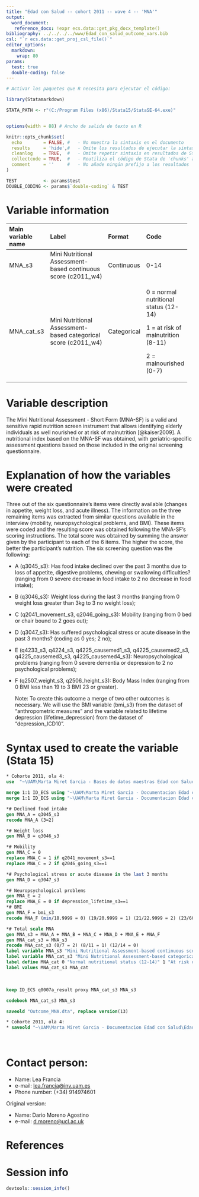 ```yaml
---
title: "Edad con Salud -- cohort 2011 -- wave 4 -- 'MNA'" 
output:
  word_document:
   reference_docx: !expr ecs.data::get_pkg_docx_template()
bibliography: ../../../../www/Edad_con_salud_outcome_vars.bib 
csl: "`r ecs.data::get_proj_csl_file()`"
editor_options: 
  markdown:
    wrap: 80
params:
  test: true
  double-coding: false
---
```


```r
# Activar los paquetes que R necesita para ejecutar el código:

library(Statamarkdown)

STATA_PATH <- r"(C:/Program Files (x86)/Stata15/StataSE-64.exe)"


options(width = 88) # Ancho de salida de texto en R

knitr::opts_chunk$set(
  echo        = FALSE, #   - No muestra la sintaxis en el documento
  results     = 'hide',#   - Omite los resultados de ejecutar la sintaxis
  cleanlog    = TRUE,  #   - Omite repetir sintaxis en resultados de Stata
  collectcode = TRUE,  #   - Reutiliza el código de Stata de 'chunks' anteriores
  comment     = ''     #   - No añade ningún prefijo a los resultados
)

TEST          <- params$test
DOUBLE_CODING <- params$`double-coding` & TEST
```

# Variable information

+----------------+-------------------------+----------------+----------------+
| Main variable  | Label                   | Format         | Code           |
| name           |                         |                |                |
+:===============+:========================+:===============+:===============+
| MNA_s3         | Mini Nutritional        | Continuous     | 0-14           |
|                | Assessment-based        |                |                |
|                | continuous score        |                |                |
|                | (c2011_w4)              |                |                |
+----------------+-------------------------+----------------+----------------+
| MNA_cat_s3     | Mini Nutritional        | Categorical    | 0 = normal     |
|                | Assessment-based        |                | nutritional    |
|                | categorical score       |                | status (12-14) |
|                | (c2011_w4)              |                |                |
|                |                         |                | 1 = at risk of |
|                |                         |                | malnutrition   |
|                |                         |                | (8-11)         |
|                |                         |                |                |
|                |                         |                | 2 =            |
|                |                         |                | malnourished   |
|                |                         |                | (0-7)          |
+----------------+-------------------------+----------------+----------------+

# Variable description

The Mini Nutritional Assessment - Short Form (MNA-SF) is a valid and sensitive
rapid nutrition screen instrument that allows identifying elderly individuals as
well nourished or at risk of malnutrition [@kaiser2009]. A nutritional index
based on the MNA-SF was obtained, with geriatric-specific assessment questions
based on those included in the original screening questionnaire.

# Explanation of how the variables were created

Three out of the six questionnaire's items were directly available (changes in
appetite, weight loss, and acute illness). The information on the three
remaining items was extracted from similar questions available in the interview
(mobility, neuropsychological problems, and BMI). These items were coded and the
resulting score was obtained following the MNA-SF's scoring instructions. The
total score was obtained by summing the answer given by the participant to each
of the 6 items. The higher the score, the better the participant's nutrition.
The six screening question was the following:

-   A (q3045_s3): Has food intake declined over the past 3 months due to loss of
    appetite, digestive problems, chewing or swallowing difficulties? (ranging
    from 0 severe decrease in food intake to 2 no decrease in food intake);

-   B (q3046_s3): Weight loss during the last 3 months (ranging from 0 weight
    loss greater than 3kg to 3 no weight loss);

-   C (q2041_movement_s3, q2046_going_s3): Mobility (ranging from 0 bed or chair
    bound to 2 goes out);

-   D (q3047_s3): Has suffered psychological stress or acute disease in the past
    3 months? (coding as 0 yes; 2 no);

-   E (q4233_s3, q4224_s3, q4225_causemed1_s3, q4225_causemed2_s3,
    q4225_causemed3_s3, q4225_causemed4_s3): Neuropsychological problems
    (ranging from 0 severe dementia or depression to 2 no psychological
    problems);

-   F (q2507_weight_s3, q2506_height_s3): Body Mass Index (ranging from 0 BMI
    less than 19 to 3 BMI 23 or greater).

    Note: To create this outcome a merge of two other outcomes is necessary. We
    will use the BMI variable (bmi_s3) from the dataset of "anthropometric
    measures" and the variable related to lifetime depression
    (lifetime_depression) from the dataset of "depression_ICD10".

# Syntax used to create the variable (Stata 15)

```stata
* Cohorte 2011, ola 4:
use  "~\UAM\Marta Miret Garcia - Bases de datos maestras Edad con Salud\Ola_4\Cohorte 2011\rawdata_c2011w4.dta"
```

```stata
merge 1:1 ID_ECS using "~\UAM\Marta Miret Garcia - Documentacion Edad con Salud\Edad con salud - Ola 4\Outcomes\Cohorte 2011\Outcome datasets\Outcome_depression_ICD10.dta", generate(newvar)
merge 1:1 ID_ECS using "~\UAM\Marta Miret Garcia - Documentacion Edad con Salud\Edad con salud - Ola 4\Outcomes\Cohorte 2011\Outcome datasets\Outcome_anthropometricmeasures.dta"

*# Declined food intake
gen MNA_A = q3045_s3
recode MNA_A (3=2)

*# Weight loss
gen MNA_B = q3046_s3

*# Mobility
gen MNA_C = 0
replace MNA_C = 1 if q2041_movement_s3==1
replace MNA_C = 2 if q2046_going_s3==1

*# Psychological stress or acute disease in the last 3 months
gen MNA_D = q3047_s3

*# Neuropsychological problems
gen MNA_E = 2
replace MNA_E = 0 if depression_lifetime_s3==1
*# BMI
gen MNA_F = bmi_s3 
recode MNA_F (min/18.9999 = 0) (19/20.9999 = 1) (21/22.9999 = 2) (23/60 = 3) 

*# Total scale MNA
gen MNA_s3 = MNA_A + MNA_B + MNA_C + MNA_D + MNA_E + MNA_F
gen MNA_cat_s3 = MNA_s3
recode MNA_cat_s3 (0/7 = 2) (8/11 = 1) (12/14 = 0)
label variable MNA_s3 "Mini Nutritional Assessment-based continuous score (c2011_w4)"
label variable MNA_cat_s3 "Mini Nutritional Assessment-based categorical score (c2011_w4)"
label define MNA_cat 0 "Normal nutritional status (12-14)" 1 "At risk of malnutrition (8-11)" 2 "Malnourished (0-7)"
label values MNA_cat_s3 MNA_cat

```

<br>

```stata
keep ID_ECS q0007a_result proxy MNA_cat_s3 MNA_s3

codebook MNA_cat_s3 MNA_s3
```

```stata
saveold "Outcome_MNA.dta", replace version(13)
```

```stata
* Cohorte 2011, ola 4:
* saveold "~\UAM\Marta Miret Garcia - Documentacion Edad con Salud\Edad con salud - Ola 4\Outcomes\Cohorte 2011\Outcome datasets\Outcome_MNA.dta", replace version(13)
```

<br>

# Contact person:

-   Name: Lea Francia
-   e-mail: [lea.francia\@inv.uam.es](mailto:lea.francia@inv.uam.es){.email}
-   Phone number: (+34) 914974601

Original version:

-   Name: Dario Moreno Agostino
-   e-mail: [d.moreno\@ucl.ac.uk](mailto:d.moreno@ucl.ac.uk){.email}

# References

::: {#refs}
:::

\newpage

# Session info

```r
devtools::session_info()
```
